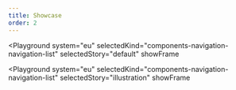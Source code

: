 ```yaml
---
title: Showcase
order: 2
---
```



<Playground
  system="eu"
  selectedKind="components-navigation-navigation-list"
  selectedStory="default"
  showFrame
>
  <Html markup={navigationList} />
</Playground>

<Playground
  system="eu"
  selectedKind="components-navigation-navigation-list"
  selectedStory="illustration"
  showFrame
>
  <Html markup={navigationListIllustration} />
</Playground>
